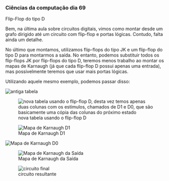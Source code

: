 




### Ciências da computação dia 69

Flip-Flop do tipo D

Bem, na última aula sobre circuitos digitais, vimos como montar desde um
grafo dirigido até um circuito com flip-flop e portas lógicas. Contudo,
falta ainda um detalhe.

No último que montamos, utilizamos flip-flops do tipo JK e um flip-flop
do tipo D para montarmos a saída. No entanto, podemos substituir todos
os flip-flops JK por flip-flops do tipo D, teremos menos trabalho ao
montar os mapas de Karnaugh (já que cada flip-flop D possui apenas uma
entrada), mas possivelmente teremos que usar mais portas lógicas.

Utilizando aquele mesmo exemplo, podemos passar disso:

![antiga
tabela](https://cdn-images-1.medium.com/max/800/1*ot1sVnaaPtPemxzVL11Y9Q.png)

<figure>
<img
src="https://cdn-images-1.medium.com/max/800/1*BSkCg6Zl8m-8TyOBXyn1Sw.png"
alt="nova tabela usando o flip-flop D, desta vez temos apenas duas colunas com os estímulos, chamados de D1 e D0, que são basicamente uma cópia das colunas do próximo estado" />
<figcaption>nova tabela usando o flip-flop D</figcaption>
</figure>

<figure>
<img
src="https://cdn-images-1.medium.com/max/800/1*LB5czVS7pTWOxoIWuNAfoA.png"
alt="Mapa de Karnaugh D1" />
<figcaption>Mapa de Karnaugh D1</figcaption>
</figure>

![Mapa de Karnaugh
D0](https://cdn-images-1.medium.com/max/800/1*WAG_aWFCI8v_d1eUs8QrJA.png)

<figure>
<img
src="https://cdn-images-1.medium.com/max/800/0*0N8NkceLJdVBPn1E.png"
alt="Mapa de Karnaugh da Saída" />
<figcaption>Mapa de Karnaugh da Saída</figcaption>
</figure>

<figure>
<img
src="https://cdn-images-1.medium.com/max/800/1*WZ6Xwf2hADZjauPmKvwXXw.png"
alt="circuito final" />
<figcaption>circuito resultante</figcaption>
</figure>


